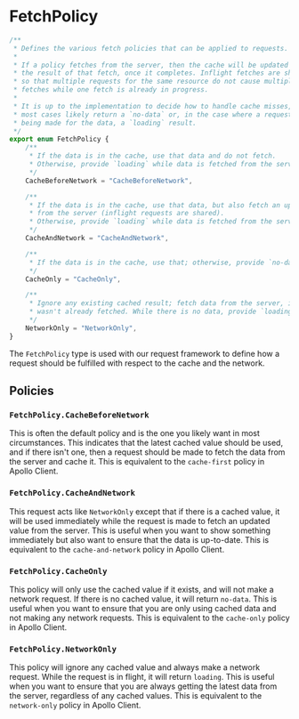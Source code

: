 
<Meta title="Packages / Data / Types / FetchPolicy" />

# FetchPolicy

```ts
/**
 * Defines the various fetch policies that can be applied to requests.
 *
 * If a policy fetches from the server, then the cache will be updated with
 * the result of that fetch, once it completes. Inflight fetches are shared
 * so that multiple requests for the same resource do not cause multiple
 * fetches while one fetch is already in progress.
 *
 * It is up to the implementation to decide how to handle cache misses, but
 * most cases likely return a `no-data` or, in the case where a request is
 * being made for the data, a `loading` result.
 */
export enum FetchPolicy {
    /**
     * If the data is in the cache, use that data and do not fetch.
     * Otherwise, provide `loading` while data is fetched from the server.
     */
    CacheBeforeNetwork = "CacheBeforeNetwork",

    /**
     * If the data is in the cache, use that data, but also fetch an update
     * from the server (inflight requests are shared).
     * Otherwise, provide `loading` while data is fetched from the server.
     */
    CacheAndNetwork = "CacheAndNetwork",

    /**
     * If the data is in the cache, use that; otherwise, provide `no-data`.
     */
    CacheOnly = "CacheOnly",

    /**
     * Ignore any existing cached result; fetch data from the server, if it
     * wasn't already fetched. While there is no data, provide `loading`.
     */
    NetworkOnly = "NetworkOnly",
}
```

The `FetchPolicy` type is used with our request framework to define how a request should be fulfilled with respect to the cache and the network.

## Policies

### `FetchPolicy.CacheBeforeNetwork`

This is often the default policy and is the one you likely want in most circumstances. This indicates that the latest cached value should be used, and if there isn't one, then a request should be made to fetch the data from the server and cache it. This is equivalent to the `cache-first` policy in Apollo Client.

### `FetchPolicy.CacheAndNetwork`

This request acts like `NetworkOnly` except that if there is a cached value, it will be used immediately while the request is made to fetch an updated value from the server. This is useful when you want to show something immediately but also want to ensure that the data is up-to-date. This is equivalent to the `cache-and-network` policy in Apollo Client.

### `FetchPolicy.CacheOnly`

This policy will only use the cached value if it exists, and will not make a network request. If there is no cached value, it will return `no-data`. This is useful when you want to ensure that you are only using cached data and not making any network requests. This is equivalent to the `cache-only` policy in Apollo Client.

### `FetchPolicy.NetworkOnly`

This policy will ignore any cached value and always make a network request. While the request is in flight, it will return `loading`. This is useful when you want to ensure that you are always getting the latest data from the server, regardless of any cached values. This is equivalent to the `network-only` policy in Apollo Client.
